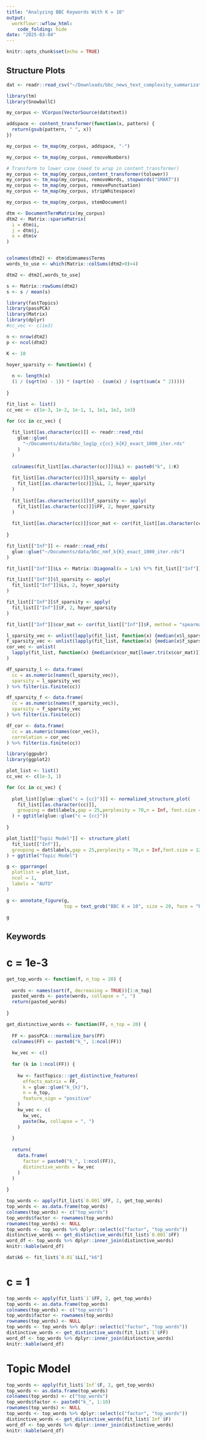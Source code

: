 ```yaml
---
title: "Analyzing BBC Keywords With K = 10"
output:
  workflowr::wflow_html:
    code_folding: hide
date: "2025-03-04"
---
```


```r
knitr::opts_chunk$set(echo = TRUE)
```

## Structure Plots

```r
dat <- readr::read_csv("~/Downloads/bbc_news_text_complexity_summarization.csv")

library(tm)
library(SnowballC)

my_corpus <- VCorpus(VectorSource(dat$text))

addspace <- content_transformer(function(x, pattern) {
  return(gsub(pattern, " ", x))
})

my_corpus <- tm_map(my_corpus, addspace, "-")

my_corpus <- tm_map(my_corpus, removeNumbers)

# Transform to lower case (need to wrap in content_transformer)
my_corpus <- tm_map(my_corpus,content_transformer(tolower))
my_corpus <- tm_map(my_corpus, removeWords, stopwords("SMART"))
my_corpus <- tm_map(my_corpus, removePunctuation)
my_corpus <- tm_map(my_corpus, stripWhitespace)

my_corpus <- tm_map(my_corpus, stemDocument)

dtm <- DocumentTermMatrix(my_corpus)
dtm2 <- Matrix::sparseMatrix(
  i = dtm$i,
  j = dtm$j,
  x = dtm$v
)


colnames(dtm2) <- dtm$dimnames$Terms
words_to_use <- which(Matrix::colSums(dtm2>0)>4)

dtm2 <- dtm2[,words_to_use]

s <- Matrix::rowSums(dtm2)
s <- s / mean(s)

library(fastTopics)
library(passPCA)
library(Matrix)
library(dplyr)
#cc_vec <- c(1e3)

n <- nrow(dtm2)
p <- ncol(dtm2)

K <- 10

hoyer_sparsity <- function(x) {
  
  n <- length(x)
  (1 / (sqrt(n) - 1)) * (sqrt(n) - (sum(x) / (sqrt(sum(x ^ 2)))))
  
}

fit_list <- list()
cc_vec <- c(1e-3, 1e-2, 1e-1, 1, 1e1, 1e2, 1e3)

for (cc in cc_vec) {
  
  fit_list[[as.character(cc)]] <- readr::read_rds(
    glue::glue(
      "~/Documents/data/bbc_log1p_c{cc}_k{K}_exact_1000_iter.rds"
    )
  )
  
  colnames(fit_list[[as.character(cc)]]$LL) <- paste0("k", 1:K)
  
  fit_list[[as.character(cc)]]$l_sparsity <- apply(
    fit_list[[as.character(cc)]]$LL, 2, hoyer_sparsity
  )
  
  fit_list[[as.character(cc)]]$f_sparsity <- apply(
    fit_list[[as.character(cc)]]$FF, 2, hoyer_sparsity
  )
  
  fit_list[[as.character(cc)]]$cor_mat <- cor(fit_list[[as.character(cc)]]$FF, method = "spearman")
  
}

fit_list[["Inf"]] <- readr::read_rds(
  glue::glue("~/Documents/data/bbc_nmf_k{K}_exact_1000_iter.rds")
)

fit_list[["Inf"]]$Ls <- Matrix::Diagonal(x = 1/s) %*% fit_list[["Inf"]]$L

fit_list[["Inf"]]$l_sparsity <- apply(
  fit_list[["Inf"]]$Ls, 2, hoyer_sparsity
)

fit_list[["Inf"]]$f_sparsity <- apply(
  fit_list[["Inf"]]$F, 2, hoyer_sparsity
)

fit_list[["Inf"]]$cor_mat <- cor(fit_list[["Inf"]]$F, method = "spearman")

l_sparsity_vec <- unlist(lapply(fit_list, function(x) {median(x$l_sparsity)}))
f_sparsity_vec <- unlist(lapply(fit_list, function(x) {median(x$f_sparsity)}))
cor_vec <- unlist(
  lapply(fit_list, function(x) {median(x$cor_mat[lower.tri(x$cor_mat)])})
)

df_sparsity_l <- data.frame(
  cc = as.numeric(names(l_sparsity_vec)),
  sparsity = l_sparsity_vec
) %>% filter(is.finite(cc))

df_sparsity_f <- data.frame(
  cc = as.numeric(names(f_sparsity_vec)),
  sparsity = f_sparsity_vec
) %>% filter(is.finite(cc))

df_cor <- data.frame(
  cc = as.numeric(names(cor_vec)),
  correlation = cor_vec
) %>% filter(is.finite(cc))

library(ggpubr)
library(ggplot2)
```


```r

plot_list <- list()
cc_vec <- c(1e-3, 1)

for (cc in cc_vec) {
  
  plot_list[[glue::glue("c = {cc}")]] <- normalized_structure_plot(
    fit_list[[as.character(cc)]],
    grouping = dat$labels,gap = 25,perplexity = 70,n = Inf, font.size = 12
  ) + ggtitle(glue::glue("c = {cc}"))
  
}

plot_list[["Topic Model"]] <- structure_plot(
  fit_list[["Inf"]],
  grouping = dat$labels,gap = 25,perplexity = 70,n = Inf,font.size = 12
) + ggtitle("Topic Model")

g <- ggarrange(
  plotlist = plot_list,
  ncol = 1,
  labels = "AUTO"
)

g <- annotate_figure(g,
                     top = text_grob("BBC K = 10", size = 20, face = "bold"))

```

```r
g
```

## Keywords

# c = 1e-3

```r
get_top_words <- function(f, n_top = 20) {
  
  words <- names(sort(f, decreasing = TRUE))[1:n_top]
  pasted_words <- paste(words, collapse = ", ")
  return(pasted_words)
  
}

get_distinctive_words <- function(FF, n_top = 20) {
  
  FF <- passPCA:::normalize_bars(FF)
  colnames(FF) <- paste0("k_", 1:ncol(FF))
  
  kw_vec <- c()
  
  for (k in 1:ncol(FF)) {
    
    kw <- fastTopics:::get_distinctive_features(
      effects_matrix = FF,
      k = glue::glue("k_{k}"),
      n = n_top,
      feature_sign = "positive"
    )
    kw_vec <- c(
      kw_vec, 
      paste(kw, collapse = ", ")
    )
    
  }
  
  return(
    data.frame(
      factor = paste0("k_", 1:ncol(FF)),
      distinctive_words = kw_vec
    )
  )
  
}

top_words <- apply(fit_list$`0.001`$FF, 2, get_top_words)
top_words <- as.data.frame(top_words)
colnames(top_words) <- c("top_words")
top_words$factor <- rownames(top_words)
rownames(top_words) <- NULL
top_words <- top_words %>% dplyr::select(c("factor", "top_words"))
distinctive_words <- get_distinctive_words(fit_list$`0.001`$FF)
word_df <- top_words %>% dplyr::inner_join(distinctive_words)
knitr::kable(word_df)
```

```r
dat$k6 <- fit_list$`0.01`$LL[,"k6"]
```


# c = 1

```r
top_words <- apply(fit_list$`1`$FF, 2, get_top_words)
top_words <- as.data.frame(top_words)
colnames(top_words) <- c("top_words")
top_words$factor <- rownames(top_words)
rownames(top_words) <- NULL
top_words <- top_words %>% dplyr::select(c("factor", "top_words"))
distinctive_words <- get_distinctive_words(fit_list$`1`$FF)
word_df <- top_words %>% dplyr::inner_join(distinctive_words)
knitr::kable(word_df)
```

# Topic Model

```r
top_words <- apply(fit_list$`Inf`$F, 2, get_top_words)
top_words <- as.data.frame(top_words)
colnames(top_words) <- c("top_words")
top_words$factor <- paste0("k_", 1:10)
rownames(top_words) <- NULL
top_words <- top_words %>% dplyr::select(c("factor", "top_words"))
distinctive_words <- get_distinctive_words(fit_list$`Inf`$F)
word_df <- top_words %>% dplyr::inner_join(distinctive_words)
knitr::kable(word_df)
```


